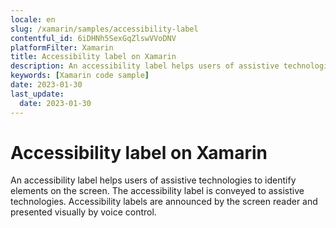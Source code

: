 ```yaml
---
locale: en
slug: /xamarin/samples/accessibility-label
contentful_id: 6iDHNh5SexGqZlswVVoDNV
platformFilter: Xamarin
title: Accessibility label on Xamarin
description: An accessibility label helps users of assistive technologies to identify elements on the screen.
keywords: [Xamarin code sample]
date: 2023-01-30
last_update:
  date: 2023-01-30
---
```


# Accessibility label on Xamarin

An accessibility label helps users of assistive technologies to identify elements on the screen. The accessibility label is conveyed to assistive technologies. Accessibility labels are announced by the screen reader and presented visually by voice control.

<CodeSample id="accessibility-label" locale="en" platform="xamarin"/>
